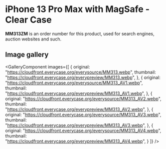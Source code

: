 
# iPhone 13 Pro Max  with MagSafe - Clear Case

<Callout type='info' emoji='👉🏻'>**MM313ZM** is an order number for this product, used for search engines, auction websites and such.</Callout>

## Image gallery

<GalleryComponent
    images={[
      {
        original: "https://cloudfront.everycase.org/everysource/MM313.webp",
        thumbnail: "https://cloudfront.everycase.org/everypreview/MM313.webp",
      },
      {
        original: "https://cloudfront.everycase.org/everysource/MM313_AV1.webp",
        thumbnail: "https://cloudfront.everycase.org/everypreview/MM313_AV1.webp",
      },
      {
        original: "https://cloudfront.everycase.org/everysource/MM313_AV2.webp",
        thumbnail: "https://cloudfront.everycase.org/everypreview/MM313_AV2.webp",
      },
      {
        original: "https://cloudfront.everycase.org/everysource/MM313_AV3.webp",
        thumbnail: "https://cloudfront.everycase.org/everypreview/MM313_AV3.webp",
      },
      {
        original: "https://cloudfront.everycase.org/everysource/MM313_AV4.webp",
        thumbnail: "https://cloudfront.everycase.org/everypreview/MM313_AV4.webp",
      }
    ]}
  />

